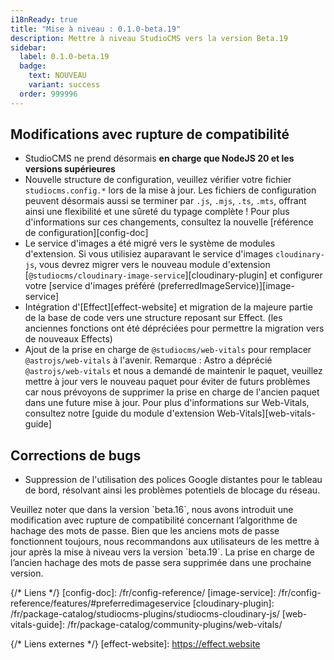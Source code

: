 ```yaml
---
i18nReady: true
title: "Mise à niveau : 0.1.0-beta.19"
description: Mettre à niveau StudioCMS vers la version Beta.19
sidebar:
  label: 0.1.0-beta.19
  badge:
    text: NOUVEAU
    variant: success
  order: 999996
---
```



<QuickUpdate />

## Modifications avec rupture de compatibilité

- StudioCMS ne prend désormais **en charge que NodeJS 20 et les versions supérieures**
- Nouvelle structure de configuration, veuillez vérifier votre fichier `studiocms.config.*` lors de la mise à jour. Les fichiers de configuration peuvent désormais aussi se terminer par `.js`, `.mjs`, `.ts`, `.mts`, offrant ainsi une flexibilité et une sûreté du typage complète !
   <ReadMore>Pour plus d'informations sur ces changements, consultez la nouvelle [référence de configuration][config-doc]</ReadMore>
- Le service d'images a été migré vers le système de modules d'extension. Si vous utilisiez auparavant le service d'images `cloudinary-js`, vous devrez migrer vers le nouveau module d'extension [`@studiocms/cloudinary-image-service`][cloudinary-plugin] et configurer votre [service d'images préféré (preferredImageService)][image-service]
- Intégration d'[Effect][effect-website] et migration de la majeure partie de la base de code vers une structure reposant sur Effect. (les anciennes fonctions ont été dépréciées pour permettre la migration vers de nouveaux Effects)
- Ajout de la prise en charge de `@studiocms/web-vitals` pour remplacer `@astrojs/web-vitals` à l'avenir. Remarque : Astro a déprécié `@astrojs/web-vitals` et nous a demandé de maintenir le paquet, veuillez mettre à jour vers le nouveau paquet pour éviter de futurs problèmes car nous prévoyons de supprimer la prise en charge de l'ancien paquet dans une future mise à jour.
   <ReadMore>Pour plus d'informations sur Web-Vitals, consultez notre [guide du module d'extension Web-Vitals][web-vitals-guide]</ReadMore>

## Corrections de bugs

- Suppression de l'utilisation des polices Google distantes pour le tableau de bord, résolvant ainsi les problèmes potentiels de blocage du réseau.

<Aside title="À noter">
Veuillez noter que dans la version `beta.16`, nous avons introduit une modification avec rupture de compatibilité concernant l’algorithme de hachage des mots de passe. Bien que les anciens mots de passe fonctionnent toujours, nous recommandons aux utilisateurs de les mettre à jour après la mise à niveau vers la version `beta.19`. La prise en charge de l’ancien hachage des mots de passe sera supprimée dans une prochaine version.
</Aside>

{/* Liens */}
[config-doc]: /fr/config-reference/
[image-service]: /fr/config-reference/features/#preferredimageservice
[cloudinary-plugin]: /fr/package-catalog/studiocms-plugins/studiocms-cloudinary-js/
[web-vitals-guide]: /fr/package-catalog/community-plugins/web-vitals/

{/* Liens externes */}
[effect-website]: https://effect.website
